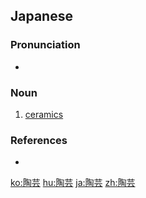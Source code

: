 ==Japanese==
{{ja-kanjitab|とう|げい|yomi=on}}

===Pronunciation===
* {{ja-pron|とうげい|y=o|acc=0|acc_ref=NHK}}

===Noun===
{{ja-noun|とうげい}}

# [[ceramics]] {{gloss|the art or science of making ceramic objects}}

===References===
<references/>
* {{R:Shogakukan}}

[[ko:陶芸]]
[[hu:陶芸]]
[[ja:陶芸]]
[[zh:陶芸]]